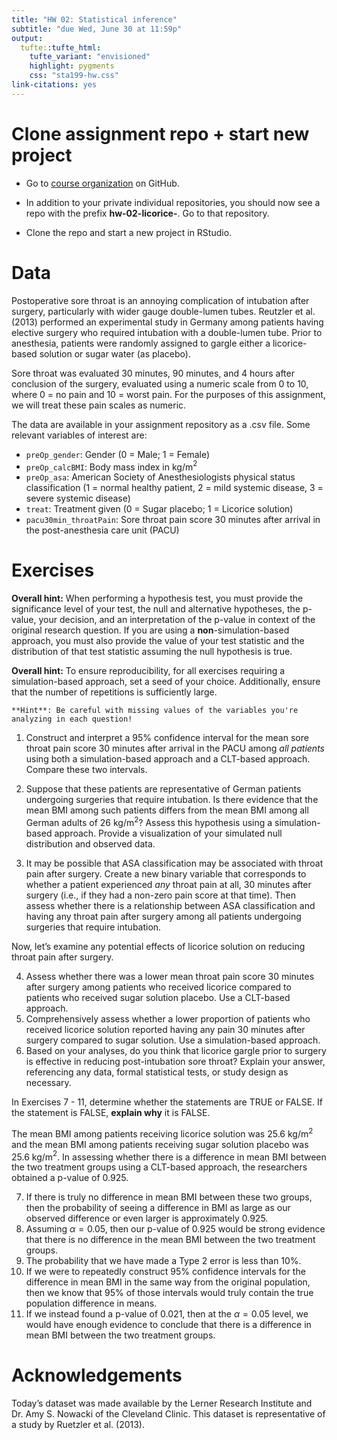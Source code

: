 ```yaml
---
title: "HW 02: Statistical inference"
subtitle: "due Wed, June 30 at 11:59p"
output: 
  tufte::tufte_html:
    tufte_variant: "envisioned"
    highlight: pygments
    css: "sta199-hw.css"
link-citations: yes
---
```


# Clone assignment repo + start new project

- Go to [course organization](https://github.com/sta199-summer2021) on GitHub.

- In addition to your private individual repositories, you should now see a repo with the prefix **hw-02-licorice-**. Go to that repository.
  
- Clone the repo and start a new project in RStudio.

# Data

Postoperative sore throat is an annoying complication of intubation after 
surgery, particularly with wider gauge double-lumen tubes. Reutzler et al. 
(2013) performed an experimental study in Germany among patients having elective
surgery who required intubation with a double-lumen tube.
Prior to anesthesia, patients were randomly assigned to gargle either a licorice-based solution or sugar water (as placebo). 

Sore throat was evaluated 30 minutes, 90 minutes, and 4 hours 
after conclusion of the surgery, evaluated using a numeric scale from 0 to 10,
where 0 = no pain and 10 = worst pain. For the purposes of this assignment, we
will treat these pain scales as numeric.

The data are available in your assignment repository as a .csv file. Some 
relevant variables of interest are:

- `preOp_gender`: Gender (0 = Male; 1 = Female)
- `preOp_calcBMI`: Body mass index in kg/m$^2$
- `preOp_asa`: American Society of Anesthesiologists physical status 
classification (1 = normal healthy patient, 2 = mild systemic disease, 3 = 
severe systemic disease)
- `treat`: Treatment given (0 = Sugar placebo; 1 = Licorice solution)
- `pacu30min_throatPain`: Sore throat pain score 30 minutes after arrival in the post-anesthesia care unit (PACU)

# Exercises

**Overall hint:** When performing a hypothesis test, you must provide the 
significance level of your test, the null and alternative hypotheses, the 
p-value, your decision, and an interpretation of the p-value in context of the 
original research question. If you are using a **non**-simulation-based 
approach, you must also provide the value of your test statistic and the 
distribution of that test statistic assuming the null hypothesis is true.

**Overall hint:** To ensure reproducibility, for all exercises requiring a 
simulation-based approach, set a seed of your choice. Additionally, ensure that 
the number of repetitions is sufficiently large.


```marginfigure
**Hint**: Be careful with missing values of the variables you're analyzing in each question!
```


1. Construct and interpret a 95% confidence interval for the mean sore throat 
pain score 30 minutes after arrival in the PACU among *all patients* using both
a simulation-based approach and a CLT-based approach. Compare these two 
intervals.

2. Suppose that these patients are representative of German patients undergoing 
surgeries that require intubation. Is there evidence that the mean BMI among
such patients differs from the mean BMI among all German adults of 26 kg/m$^2$?
Assess this hypothesis using a simulation-based approach. 
Provide a visualization of your simulated null distribution and observed data.

3. It may be possible that ASA classification may be associated with throat 
pain after surgery. Create a new binary variable that corresponds to whether
a patient experienced *any* throat pain at all, 30 minutes after surgery (i.e.,
if they had a non-zero pain score at that time). Then assess whether
there is a relationship between ASA classification and having any throat pain
after surgery among all patients undergoing surgeries that require intubation.

Now, let's examine any potential effects of licorice solution on reducing
throat pain after surgery.

4. Assess whether there was a lower mean throat pain 
score 30 minutes after surgery among patients who received licorice compared
to patients who received sugar solution placebo. Use a CLT-based approach.
5. Comprehensively assess whether a lower proportion of patients who received
licorice solution reported having any pain 30 minutes after surgery compared
to sugar solution. Use a simulation-based approach.
6. Based on your analyses, do you think that licorice gargle prior to surgery is
effective in reducing post-intubation sore throat? Explain your answer, 
referencing any data, formal statistical tests, or study design as necessary.

In Exercises 7 - 11, determine whether the statements are TRUE or FALSE. If the 
statement is FALSE, **explain why** it is FALSE.

The mean BMI among patients receiving licorice solution was 25.6 kg/m$^2$ and
the mean BMI among patients receiving sugar solution placebo was 25.6 kg/m$^2$.
In assessing whether there is a difference in mean BMI between the two treatment
groups using a CLT-based approach, the researchers obtained a p-value of 0.925.

7. If there is truly no difference in mean BMI between these two groups, then 
the probability of seeing a difference in BMI as large as our observed
difference or even larger is approximately 0.925.
8. Assuming $\alpha = 0.05$, then our p-value of 0.925 would be strong evidence
that there is no difference in the mean BMI between the two treatment groups.
9. The probability that we have made a Type 2 error is less than 10%.
10. If we were to repeatedly construct 95% confidence intervals for the 
difference in mean BMI in the same way from the original population, then we 
know that 95% of those intervals would truly contain the true population 
difference in means.
11. If we instead found a p-value of 0.021, then at the $\alpha = 0.05$ level,
we would have enough evidence to conclude that there is a difference in mean
BMI between the two treatment groups. 

# Acknowledgements

Today's dataset was made available by the Lerner Research Institute and Dr. Amy 
S. Nowacki of the Cleveland Clinic. This dataset is representative of a study by 
Ruetzler et al. (2013).